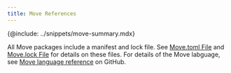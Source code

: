```yaml
---
title: Move References
---
```


{@include: ../snippets/move-summary.mdx}

All Move packages include a manifest and lock file. See [Move.toml File](./move/move-toml.mdx) and [Move.lock File](./move/move-lock.mdx) for details on these files. For details of the Move labguage, see [Move language reference](https://github.com/move-language/move/blob/main/language/documentation/book/src/introduction.md) on GitHub.
